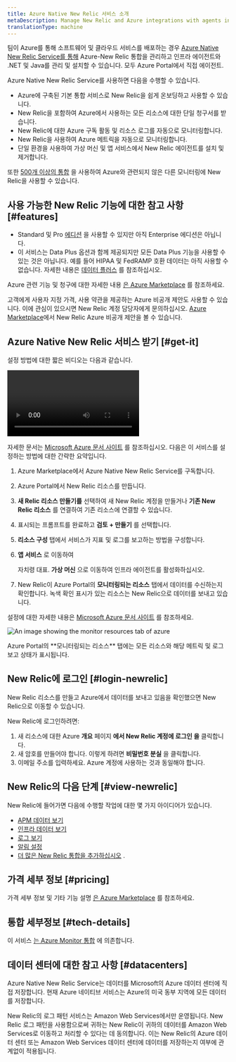 ```yaml
---
title: Azure Native New Relic 서비스 소개
metaDescription: Manage New Relic and Azure integrations with agents installed directly through the Azure Portal
translationType: machine
---
```



팀이 Azure를 통해 소프트웨어 및 클라우드 서비스를 배포하는 경우 [Azure Native New Relic Service를 통해](https://azuremarketplace.microsoft.com/en-us/marketplace/apps/newrelicinc1635200720692.newrelic_liftr_payg) Azure-New Relic 통합을 관리하고 인프라 에이전트와 .NET 및 Java를 관리 및 설치할 수 있습니다. <InlinePopover type="apm"/>모두 Azure Portal에서 직접 에이전트.

Azure Native New Relic Service를 사용하면 다음을 수행할 수 있습니다.

* Azure에 구축된 기본 통합 서비스로 New Relic을 쉽게 온보딩하고 사용할 수 있습니다.
* New Relic을 포함하여 Azure에서 사용하는 모든 리소스에 대한 단일 청구서를 받습니다.
* New Relic에 대한 Azure 구독 활동 및 리소스 로그를 자동으로 모니터링합니다.
* New Relic을 사용하여 Azure 메트릭을 자동으로 모니터링합니다.
* 단일 환경을 사용하여 가상 머신 및 앱 서비스에서 New Relic 에이전트를 설치 및 제거합니다.

또한 [500개 이상의 통합](https://newrelic.com/instant-observability) 을 사용하여 Azure와 관련되지 않은 다른 모니터링에 New Relic을 사용할 수 있습니다.

## 사용 가능한 New Relic 기능에 대한 참고 사항 [#features]

* Standard 및 Pro [에디션](/docs/accounts/accounts-billing/new-relic-one-pricing-billing/new-relic-one-pricing-billing/#editions) 을 사용할 수 있지만 아직 Enterprise 에디션은 아닙니다.
* 이 서비스는 Data Plus 옵션과 함께 제공되지만 모든 Data Plus 기능을 사용할 수 있는 것은 아닙니다. 예를 들어 HIPAA 및 FedRAMP 호환 데이터는 아직 사용할 수 없습니다. 자세한 내용은 [데이터 플러스](/docs/accounts/accounts-billing/new-relic-one-pricing-billing/data-ingest-billing/#data-plus) 를 참조하십시오.

Azure 관련 기능 및 청구에 대한 자세한 내용 [은 Azure Marketplace](https://azuremarketplace.microsoft.com/en-us/marketplace/apps/newrelicinc1635200720692.newrelic_liftr_payg) 를 참조하세요.

고객에게 사용자 지정 가격, 사용 약관을 제공하는 Azure 비공개 제안도 사용할 수 있습니다. 이에 관심이 있으시면 New Relic 계정 담당자에게 문의하십시오. [Azure Marketplace](https://azuremarketplace.microsoft.com/en-us/marketplace/apps/newrelicinc-privateoffers.nr-privateoffers1?tab=Overview)에서 New Relic Azure 비공개 제안을 볼 수 있습니다.

## Azure Native New Relic 서비스 받기 [#get-it]

설정 방법에 대한 짧은 비디오는 다음과 같습니다.

<Video
  id="48LHdqOMAsQ"
  type="youtube"
/>

자세한 문서는 [Microsoft Azure 문서 사이트](https://learn.microsoft.com/en-us/azure/partner-solutions/new-relic/new-relic-overview) 를 참조하십시오. 다음은 이 서비스를 설정하는 방법에 대한 간략한 요약입니다.

1. Azure Marketplace에서 Azure Native New Relic Service를 구독합니다.

2. Azure Portal에서 New Relic 리소스를 만듭니다.

3. **새 Relic 리소스 만들기를** 선택하여 새 New Relic 계정을 만들거나 **기존 New Relic 리소스** 를 연결하여 기존 리소스에 연결할 수 있습니다.

4. 표시되는 프롬프트를 완료하고 **검토 + 만들기** 를 선택합니다.

5. **리소스 구성** 탭에서 서비스가 지표 및 로그를 보고하는 방법을 구성합니다.

6. **앱 서비스** 로 이동하여

   <InlinePopover type="apm"/>

   자치령 대표. **가상 머신** 으로 이동하여 인프라 에이전트를 활성화하십시오.

7. New Relic이 Azure Portal의 **모니터링되는 리소스** 탭에서 데이터를 수신하는지 확인합니다. 녹색 확인 표시가 있는 리소스는 New Relic으로 데이터를 보내고 있습니다.

설정에 대한 자세한 내용은 [Microsoft Azure 문서 사이트](https://learn.microsoft.com/en-us/azure/partner-solutions/new-relic/new-relic-overview) 를 참조하세요.

<img
  title="monitor-resources"
  alt="An image showing the monitor resources tab of azure"
  src={infrastructureMonitorResources}
/>

<figcaption>
  Azure Portal의 **모니터링되는 리소스** 탭에는 모든 리소스와 해당 메트릭 및 로그 보고 상태가 표시됩니다.
</figcaption>

## New Relic에 로그인 [#login-newrelic]

New Relic 리소스를 만들고 Azure에서 데이터를 보내고 있음을 확인했으면 New Relic으로 이동할 수 있습니다.

New Relic에 로그인하려면:

1. 새 리소스에 대한 Azure **개요** 페이지 **에서 New Relic 계정에 로그인 을** 클릭합니다.
2. 새 암호를 만들어야 합니다. 이렇게 하려면 **비밀번호 분실** 을 클릭합니다.
3. 이메일 주소를 입력하세요. Azure 계정에 사용하는 것과 동일해야 합니다.

## New Relic의 다음 단계 [#view-newrelic]

New Relic에 들어가면 다음에 수행할 작업에 대한 몇 가지 아이디어가 있습니다.

* [APM 데이터 보기](/docs/apm/apm-ui-pages/monitoring/apm-summary-page-view-transaction-apdex-usage-data)
* [인프라 데이터 보기](/docs/infrastructure/infrastructure-ui-pages/infra-hosts-ui-page)
* [로그 보기](/docs/logs/ui-data/use-logs-ui)
* [알림 설정](/docs/alerts-applied-intelligence/new-relic-alerts/get-started/your-first-nrql-condition)
* [더 많은 New Relic 통합을 추가하십시오](https://newrelic.com/instant-observability) .

## 가격 세부 정보 [#pricing]

가격 세부 정보 및 기타 기능 설명 [은 Azure Marketplace](https://azuremarketplace.microsoft.com/en-us/marketplace/apps/newrelicinc1635200720692.newrelic_liftr_payg) 를 참조하세요.

## 통합 세부정보 [#tech-details]

이 서비스 [는 Azure Monitor 통합](/docs/infrastructure/microsoft-azure-integrations/azure-integrations-list/azure-monitor) 에 의존합니다.

## 데이터 센터에 대한 참고 사항 [#datacenters]

Azure Native New Relic Service는 데이터를 Microsoft의 Azure 데이터 센터에 직접 저장합니다. 현재 Azure 네이티브 서비스는 Azure의 미국 동부 지역에 모든 데이터를 저장합니다.

New Relic의 로그 패턴 서비스는 Amazon Web Services에서만 운영됩니다. New Relic 로그 패턴을 사용함으로써 귀하는 New Relic이 귀하의 데이터를 Amazon Web Services로 이동하고 처리할 수 있다는 데 동의합니다. 이는 New Relic의 Azure 데이터 센터 또는 Amazon Web Services 데이터 센터에 데이터를 저장하는지 여부에 관계없이 적용됩니다.